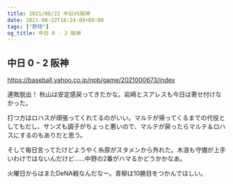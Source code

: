 ```yaml
---
title: 2021/08/22 中日VS阪神
date: 2021-08-22T16:24:09+09:00
tags: ["野球"]
og_title: 中日 0 - 2 阪神
---
```


## 中日 0 - 2 阪神

https://baseball.yahoo.co.jp/npb/game/2021000673/index

連敗脱出！ 秋山は安定感戻ってきたかな。岩崎とスアレスも今日は寄せ付けなかった。

打つ方はロハスが頑張ってくれてるのがいい。マルテが帰ってくるまでの代役としてもだし、サンズも調子がちょっと悪いので、マルテが戻ったらマルテ＆ロハスにするのもありだと思う。

そして毎日言ってたけどようやく糸原がスタメンから外れた。木浪も守備が上手いわけではないんだけど……中野の2番がハマるかどうかかなあ。

火曜日からはまたDeNA戦なんだなー。青柳は10勝目をつかんでほしい。